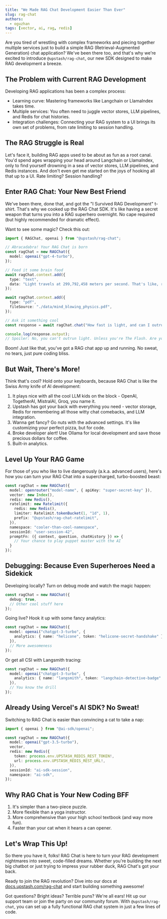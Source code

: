 ```yaml
---
title: "We Made RAG Chat Development Easier Than Ever"
slug: rag-chat
authors:
  - oguzhan
tags: [vector, ai, rag, redis]
---
```



Are you tired of wrestling with complex frameworks and piecing together multiple services just to build a simple RAG (Retrieval-Augmented Generation) chat application? We've been there too, and that's why we're excited to introduce `@upstash/rag-chat`, our new SDK designed to make RAG development a breeze.

## The Problem with Current RAG Development

Developing RAG applications has been a complex process:

- Learning curve: Mastering frameworks like Langchain or LlamaIndex takes time.
- Multiple services: You often need to juggle vector stores, LLM pipelines, and Redis for chat histories.
- Integration challenges: Connecting your RAG system to a UI brings its own set of problems, from rate limiting to session handling.

## The RAG Struggle is Real

Let's face it, building RAG apps used to be about as fun as a root canal. You'd spend ages wrapping your head around Langchain or LlamaIndex, only to find yourself drowning in a sea of vector stores, LLM pipelines, and Redis instances. And don't even get me started on the joys of hooking all that up to a UI. Rate limiting? Session handling?

## Enter RAG Chat: Your New Best Friend

We've been there, done that, and got the "I Survived RAG Development" t-shirt. That's why we cooked up the RAG Chat SDK. It's like having a secret weapon that turns you into a RAG superhero overnight. No cape required (but highly recommended for dramatic effect).

Want to see some magic? Check this out:

```typescript
import { RAGChat, openai } from "@upstash/rag-chat";

// Abracadabra! Your RAG Chat is born
const ragChat = new RAGChat({
  model: openai("gpt-4-turbo"),
});

// Feed it some brain food
await ragChat.context.add({
  type: "text",
  data: "Light travels at 299,792,458 meters per second. That's like, really fast.",
});

await ragChat.context.add({
  type: "pdf",
  fileSource: "./data/mind_blowing_physics.pdf",
});

// Ask it something cool
const response = await ragChat.chat("How fast is light, and can I outrun it?");

console.log(response.output);
// Spoiler: No, you can't outrun light. Unless you're The Flash. Are you The Flash?
```

Boom! Just like that, you've got a RAG chat app up and running. No sweat, no tears, just pure coding bliss.

## But Wait, There's More!

Think that's cool? Hold onto your keyboards, because RAG Chat is like the Swiss Army knife of AI development:

1. It plays nice with all the cool LLM kids on the block - OpenAI, TogetherAI, MistralAI, Groq, you name it.
2. Upstash has got your back with everything you need - vector storage, Redis for remembering all those witty chat comebacks, and LLM integration.
3. Wanna get fancy? Go nuts with the advanced settings. It's like customizing your perfect pizza, but for code.
4. Broke developer alert! Use Ollama for local development and save those precious dollars for coffee.
5. Built-in analytics.

## Level Up Your RAG Game

For those of you who like to live dangerously (a.k.a. advanced users), here's how you can turn your RAG Chat into a supercharged, turbo-boosted beast:

```typescript
const ragChat = new RAGChat({
  model: openrouter("model-name", { apiKey: "super-secret-key" }),
  vector: new Index(),
  redis: new Redis(),
  ratelimit: new Ratelimit({
    redis: new Redis(),
    limiter: Ratelimit.tokenBucket(1, "1d", 1),
    prefix: "@upstash/rag-chat-ratelimit",
  }),
  namespace: "cooler-than-cool-namespace",
  sessionId: "user-session-42",
  promptFn: ({ context, question, chatHistory }) => {
    // Your chance to play puppet master with the AI
  }
});
```

## Debugging: Because Even Superheroes Need a Sidekick

Developing locally? Turn on debug mode and watch the magic happen:

```typescript
const ragChat = new RAGChat({
  debug: true,
  // Other cool stuff here
});
```

Going live? Hook it up with some fancy analytics:

```typescript
const ragChat = new RAGChat({
  model: openai("chatgpt-3-turbo", {
    analytics: { name: "helicone", token: "helicone-secret-handshake" }
  }),
  // More awesomeness
});
```

Or get all CSI with Langsmith tracing:

```typescript
const ragChat = new RAGChat({
  model: openai("chatgpt-3-turbo", {
    analytics: { name: "langsmith", token: "langchain-detective-badge" }
  }),
  // You know the drill
});
```

## Already Using Vercel's AI SDK? No Sweat!

Switching to RAG Chat is easier than convincing a cat to take a nap:

```typescript
import { openai } from "@ai-sdk/openai";

const ragChat = new RAGChat({
  model: openai("gpt-3.5-turbo"),
  vector,
  redis: new Redis({
    token: process.env.UPSTASH_REDIS_REST_TOKEN!,
    url: process.env.UPSTASH_REDIS_REST_URL!,
  }),
  sessionId: "ai-sdk-session",
  namespace: "ai-sdk",
});
```

## Why RAG Chat is Your New Coding BFF

1. It's simpler than a two-piece puzzle.
2. More flexible than a yoga instructor.
3. More comprehensive than your high school textbook (and way more fun).
4. Faster than your cat when it hears a can opener.

## Let's Wrap This Up!

So there you have it, folks! RAG Chat is here to turn your RAG development nightmares into sweet, code-filled dreams. Whether you're building the next big chatbot or just trying to impress your rubber duck, RAG Chat's got your back.

Ready to join the RAG revolution? Dive into our docs at [docs.upstash.com/rag-chat](https://upstash.com/docs/vector/sdks/rag-chat/gettingstarted) and start building something awesome!

Got questions? Bright ideas? Terrible puns? We're all ears! Hit up our support team or join the party on our community forum. With `@upstash/rag-chat`, you can set up a fully functional RAG chat system in just a few lines of code.
